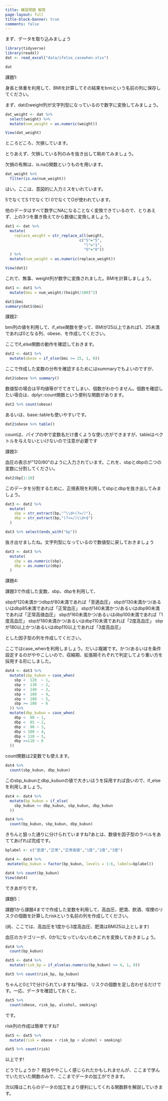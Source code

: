 ```yaml
---
title: 練習問題 解答
page-layout: full
title-block-banner: true
comments: false
---
```



まず、データを取り込みましょう

```r
library(tidyverse)
library(readxl)
dat <- read_excel("data/ifelse_casewhen.xlsx")

dat
```

課題1:

身長と体重を利用して、BMIを計算してその結果をbmiという名前の列に保存してください。

まず、datのweight列が文字列型になっているので数字に変換してみましょう。

```r
dat_weight <- dat %>% 
  select(weight) %>% 
  mutate(num_weight = as.numeric(weight))

View(dat_weight)
```

ところどころ、欠損しています。

とりあえず、欠損している列のみを抜き出して眺めてみましょう。

欠損の有無は、is.na()関数というものを用います。

```r
dat_weight %>% 
  filter(is.na(num_weight))
```

はい。ここは、意図的に入力ミスをいれています。

5でなくてS
1でなくてl
0でなくてOが使われています。

他のデータはすべて数字にNAになることなく変換できているので、とりあえず、上の3つを置き換えてから数値に変換しましょう。

```r
dat1 <- dat %>% 
  mutate(
    replace_weight = str_replace_all(weight, 
                                 c("S"="5",
                                   "l"="1",
                                   "O"="0"))
  ) %>% 
  mutate(num_weight = as.numeric(replace_weight))

View(dat1)
```

これで、無事、weight列が数字に変換されました。BMIを計算しましょう。

```r
dat1 <- dat1 %>% 
  mutate(bmi = num_weight/(height/100)^2)

dat1$bmi
summary(dat1$bmi)
```

課題2:

bmi列の値を利用して、if_else関数を使って、BMIが25以上であれば1、25未満であれば0となる列、obese、を作成してください。

ここでif_else関数の動作を確認しておきます。

```r
dat2 <- dat1 %>% 
  mutate(obese = if_else(bmi >= 25, 1, 0))
```

ここで作成した変数の分布を確認するためにはsummaryでもよいのですが、

```r
dat2$obese %>% summary()
```

数値型の場合は平均値等がでてきてしまい、個数がわかりません。個数を確認したい場合は、dplyr::count関数という便利な関数があります。

```r
dat2 %>% count(obese)
```

あるいは、base::tableも使いやすいです。

```r
dat2$obese %>% table()
```
countは、パイプの中で変数名だけ書くような使い方ができますが、tableはベクトルを与えないといけないので注意が必要です

課題3:

血圧の表示が"120/80"のように入力されています。これを、sbpとdbpの二つの変数に分割してください。

```r
dat2$bp[1:10]
```

このデータを分割するために、正規表現を利用してsbpとdbpを抜き出してみましょう。

```r
dat3 <- dat2 %>% 
  mutate(
    sbp = str_extract(bp,"^\\d+(?=/)"),
    dbp = str_extract(bp,"(?<=/)\\d+$")
  )

dat3 %>% select(ends_with("bp"))
```

抜き出せましたね。文字列型になっているので数値型に戻しておきましょう

```r
dat3 <- dat3 %>% 
  mutate(
    sbp = as.numeric(sbp),
    dbp = as.numeric(dbp)
  )
```

課題4:

課題3で作成した変数、sbp、dbpを利用して、

sbpが120未満かつdbpが80未満であれば「至適血圧」
sbpが130未満かつ/あるいはdbp85未満であれば「正常血圧」
sbpが140未満かつ/あるいはdbp90未満であれば「正常高値血圧」
sbpが160未満かつ/あるいはdbp100未満であれば「1度高血圧」
sbpが180未満かつ/あるいはdbp110未満であれば「2度高血圧」
sbpが180以上かつ/あるいはdbp110以上であれば「3度高血圧」

とした因子型の列を作成してください。

ここではcase_whenを利用しましょう。だいぶ複雑です。かつ/あるいはを条件設定するのがややこしいので、収縮期、拡張期それぞれで判定してより重い方を採用する形にしました。

```r
dat4 <- dat3 %>% 
  mutate(sbp_kubun = case_when(
    sbp <  120  ~ 1,
    sbp <  130  ~ 2,
    sbp <  140  ~ 3,
    sbp <  160  ~ 4,
    sbp <  180  ~ 5,
    sbp >= 180  ~ 6
  )) %>% 
  mutate(dbp_kubun = case_when(
    dbp <  80 ~ 1,
    dbp <  85 ~ 2,
    dbp <  90 ~ 3,
    dbp < 100 ~ 4,
    dbp < 110 ~ 5,
    dbp >=110 ~ 6
  ))
```

count関数は2変数でも使えます。

```r
dat4 %>% 
  count(sbp_kubun, dbp_kubun)
```

このsbp_kubunとdbp_kubunの値で大きいほうを採用すれば良いので、if_elseを利用しましょう。

```r
dat4 <- dat4 %>% 
  mutate(bp_kubun = if_else(
    sbp_kubun >= dbp_kubun, sbp_kubun, dbp_kubun
  ))

dat4 %>% 
  count(bp_kubun, sbp_kubun, dbp_kubun)
```

きちんと狙った通りに分けられていますね?あとは、数値を因子型のラベルをあててあげれば完成です。

```r
bplabel <- c("至適","正常","正常高値","1度","2度","3度")

dat4 <- dat4 %>% 
 mutate(bp_kubun = factor(bp_kubun, levels = 1:6, labels=bplabel))

dat4 %>% count(bp_kubun)
View(dat4)
```

できあがりです。

課題5：

課題1から課題4までで作成した変数を利用して、高血圧、肥満、飲酒、喫煙のリスクの個数を計算したriskという名前の列を作成してください。

(尚、ここでは、高血圧を1度から3度高血圧、肥満はBMI25以上とします)

血圧のカテゴリーが、0か1になっていないためこれを変換しておきましょう。

```r
dat4 %>% 
  count(bp_kubun)

dat5 <- dat4 %>% 
  mutate(risk_bp = if_else(as.numeric(bp_kubun) >= 4, 1, 0))

dat5 %>% count(risk_bp, bp_kubun)
```

ちゃんと0と1で分けられていますね?後は、リスクの個数を足し合わせるだけです。一応、データを確認しておくと、

```r
dat5 %>% 
  count(obese, risk_bp, alcohol, smoking)
```

です。

risk列の作成は簡単ですね?

```r
dat5 <- dat5 %>% 
  mutate(risk = obese + risk_bp + alcohol + smoking)

dat5 %>% count(risk)
```

以上です!

どうでしょうか？
相当ややこしく感じられたかもしれませんが、ここまで学んでいただいた関数のみで、ここまでデータの加工ができます。

次以降はこれらのデータの加工をより便利にしてくれる関数群を解説していきます。

